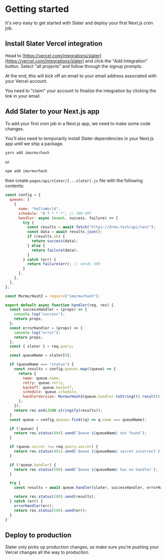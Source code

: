 # Getting started

It's very easy to get started with Slater and deploy your first Next.js cron job.

## Install Slater Vercel integration

Head to [https://vercel.com/integrations/slater](https://vercel.com/integrations/slater) and click the "Add Integration" button. Select "all projects" and follow through the signup prompts.

At the end, this will kick off an email to your email address associated with your Vercel account.

You need to "claim" your account to finalize the integration by clicking the link in your email.

## Add Slater to your Next.js app

To add your first cron job in a Next.js app, we need to make some code changes.

You'll also need to temporarily install Slater dependencies in your Next.js app until we ship a package.

```bash
yarn add imurmurhash
```

or

```bash
npm add imurmurhash
```

then create `pages/api/slater/[...slater].js` file with the following contents:

```js
const config = {
  queues: [
    {
      name: "helloWorld",
      schedule: "0 7 * * *", // 7AM GMT
      handler: async (event, success, failure) => {
        try {
          const results = await fetch("https://drew.tech/api/test");
          const data = await results.json();
          if (results.ok) {
            return success(data);
          } else {
            return failure(data);
          }
        } catch (err) {
          return failure(err); // sends 500
        }
      },
    },
  ],
};

const MurmurHash3 = require("imurmurhash");

export default async function handler(req, res) {
  const successHandler = (props) => {
    console.log("success");
    return props;
  };
  const errorHandler = (props) => {
    console.log("error");
    return props;
  };
  const { slater } = req.query;

  const queueName = slater[0];

  if (queueName === "status") {
    const results = config.queues.map((queue) => {
      return {
        name: queue.name,
        retry: queue.retry,
        backoff: queue.backoff,
        schedule: queue.schedule,
        handlerVersion: MurmurHash3(queue.handler.toString()).result(),
      };
    });
    return res.end(JSON.stringify(results));
  }
  const queue = config.queues.find((q) => q.name === queueName);

  if (!queue) {
    return res.status(404).send(`Queue ${queueName} not found`);
  }

  if (queue.secret !== req.query.secret) {
    return res.status(401).send(`Queue ${queueName} secret incorrect`);
  }

  if (!queue.handler) {
    return res.status(500).send(`Queue ${queueName} has no handler`);
  }

  try {
    const results = await queue.handler(slater, successHandler, errorHandler);

    return res.status(200).send(results);
  } catch (err) {
    errorHandler(err);
    return res.status(500).send(err);
  }
}
```

## Deploy to production

Slater only picks up production changes, so make sure you're pushing your Vercel changes all the way to produciton.
